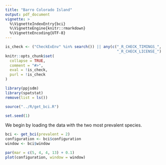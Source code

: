 ```yaml
---
title: "Barro Colorado Island"
output: pdf_document
vignette: >
  %\VignetteIndexEntry{bci}
  %\VignetteEngine{knitr::rmarkdown}
  %\VignetteEncoding{UTF-8}
---
```

  
```r
is_check <- ("CheckExEnv" %in% search()) || any(c("_R_CHECK_TIMINGS_",
                                                  "_R_CHECK_LICENSE_") %in% names(Sys.getenv()))
knitr::opts_chunk$set(
  collapse = TRUE,
  comment = "#>",
  eval = !is_check,
  purl = !is_check
)

```

```r
library(ppjsdm)
library(spatstat)
remove(list = ls())

source("../R/get_bci.R")

set.seed(1)
```

We begin by loading the data with the two most prevalent species.

```r
bci <- get_bci(prevalent = 2)
configuration <- bci$configuration
window <- bci$window
```


```r
par(mar = c(5, 4, 4, 13) + 0.1)
plot(configuration, window = window)
```
